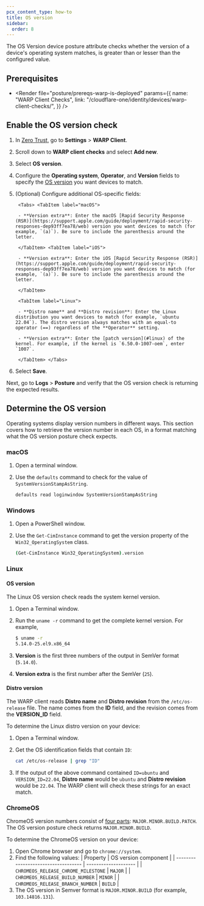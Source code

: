 ```yaml
---
pcx_content_type: how-to
title: OS version
sidebar:
  order: 8
---
```



The OS Version device posture attribute checks whether the version of a device's operating system matches, is greater than or lesser than the configured value.

## Prerequisites

- <Render
  	file="posture/prereqs-warp-is-deployed"
  	params={{
  		name: "WARP Client Checks",
  		link: "/cloudflare-one/identity/devices/warp-client-checks/",
  	}}
  />

## Enable the OS version check

1. In [Zero Trust](https://one.dash.cloudflare.com), go to **Settings** > **WARP Client**.
2. Scroll down to **WARP client checks** and select **Add new**.
3. Select **OS version**.
4. Configure the **Operating system**, **Operator**, and **Version** fields to specify the [OS version](#determine-the-os-version) you want devices to match.

	<Render file="warp/os-version-semver" />

5. (Optional) Configure additional OS-specific fields:

		<Tabs> <TabItem label="macOS">

		- **Version extra**: Enter the macOS [Rapid Security Response (RSR)](https://support.apple.com/guide/deployment/rapid-security-responses-dep93ff7ea78/web) version you want devices to match (for example, `(a)`). Be sure to include the parenthesis around the letter.

		</TabItem> <TabItem label="iOS">

		- **Version extra**: Enter the iOS [Rapid Security Response (RSR)](https://support.apple.com/guide/deployment/rapid-security-responses-dep93ff7ea78/web) version you want devices to match (for example, `(a)`). Be sure to include the parenthesis around the letter.

		</TabItem>

		<TabItem label="Linux">

		- **Distro name** and **Distro revision**: Enter the Linux distribution you want devices to match (for example, `ubuntu 22.04`). The distro version always matches with an equal-to operator (==) regardless of the **Operator** setting.

		- **Version extra**: Enter the [patch version](#linux) of the kernel. For example, if the kernel is `6.50.0-1007-oem`, enter `1007`.

		</TabItem> </Tabs>

6. Select **Save**.

Next, go to **Logs** > **Posture** and verify that the OS version check is returning the expected results.

## Determine the OS version

Operating systems display version numbers in different ways. This section covers how to retrieve the version number in each OS, in a format matching what the OS version posture check expects.

### macOS

1. Open a terminal window.
2. Use the `defaults` command to check for the value of `SystemVersionStampAsString`.

   ```sh
   defaults read loginwindow SystemVersionStampAsString
   ```

### Windows

1. Open a PowerShell window.
2. Use the `Get-CimInstance` command to get the version property of the `Win32_OperatingSystem` class.

   ```bash
   (Get-CimInstance Win32_OperatingSystem).version
   ```

### Linux

#### OS version

The Linux OS version check reads the system kernel version.

1. Open a Terminal window.

2. Run the `uname -r` command to get the complete kernel version. For example,

   ```sh
   $ uname -r
   5.14.0-25.el9.x86_64
   ```

3. **Version** is the first three numbers of the output in SemVer format (`5.14.0`).

4. **Version extra** is the first number after the SemVer (`25`).

#### Distro version

The WARP client reads **Distro name** and **Distro revision** from the `/etc/os-release` file. The name comes from the **ID** field, and the revision comes from the **VERSION_ID** field.

To determine the Linux distro version on your device:

1. Open a Terminal window.

2. Get the OS identification fields that contain `ID`:

   ```sh
   cat /etc/os-release | grep "ID"
   ```

3. If the output of the above command contained `ID=ubuntu` and `VERSION_ID=22.04`, **Distro name** would be `ubuntu` and **Distro revision** would be `22.04`. The WARP client will check these strings for an exact match.

### ChromeOS

ChromeOS version numbers consist of [four parts](https://www.chromium.org/developers/version-numbers/): `MAJOR.MINOR.BUILD.PATCH`. The OS version posture check returns `MAJOR.MINOR.BUILD`.

To determine the ChromeOS version on your device:

1. Open Chrome browser and go to `chrome://system`.
2. Find the following values:
   | Property | OS version component |
   | ----------------------------------- | -------------------- |
   | `CHROMEOS_RELEASE_CHROME_MILESTONE` | `MAJOR` |
   | `CHROMEOS_RELEASE_BUILD_NUMBER` | `MINOR` |
   | `CHROMEOS_RELEASE_BRANCH_NUMBER` | `BUILD` |
3. The OS version in Semver format is `MAJOR.MINOR.BUILD` (for example, `103.14816.131`).
